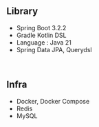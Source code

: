 
## Library
- Spring Boot 3.2.2
- Gradle Kotlin DSL
- Language : Java 21
- Spring Data JPA, Querydsl
<br/>

## Infra
- Docker, Docker Compose
- Redis
- MySQL
<br/>
